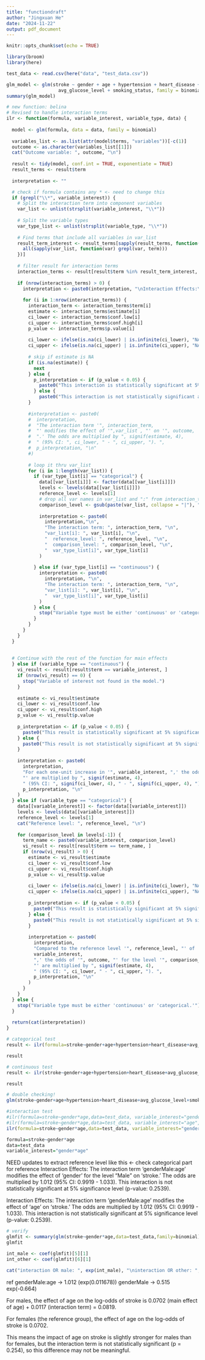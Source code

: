 ```yaml
---
title: "functiondraft"
author: "Jingxuan He"
date: "2024-11-22"
output: pdf_document
---
```


```r
knitr::opts_chunk$set(echo = TRUE)
```

```r
library(broom)
library(here)
```

```r
test_data <- read.csv(here("data", "test_data.csv"))

glm_model <- glm(stroke ~ gender + age + hypertension + heart_disease +
                   avg_glucose_level + smoking_status, family = binomial, data = test_data)
summary(glm_model)
```


```r
# new function: belina
# Revised to handle interaction terms
ilr <- function(formula, variable_interest, variable_type, data) {
  
  model <- glm(formula, data = data, family = binomial)
  
  variables_list <- as.list(attr(model$terms, "variables"))[-c(1)]
  outcome <- as.character(variables_list[[1]])
  cat("Outcome variable: ", outcome, "\n")
  
  result <- tidy(model, conf.int = TRUE, exponentiate = TRUE)
  result_terms <- result$term
  
  interpretation <- ""

  # check if formula contains any * <- need to change this
  if (grepl("\\*", variable_interest)) {
    # Split the interaction term into component variables
    var_list <- unlist(strsplit(variable_interest, "\\*"))
    
    # Split the variable types
    var_type_list <- unlist(strsplit(variable_type, "\\*"))
    
    # Find terms that include all variables in var_list
    result_term_interest <- result_terms[sapply(result_terms, function(term) {
      all(sapply(var_list, function(var) grepl(var, term)))
    })]
    
    # filter result for interaction terms
    interaction_terms <- result[result$term %in% result_term_interest, ]
    
    if (nrow(interaction_terms) > 0) {
      interpretation <- paste0(interpretation, "\nInteraction Effects:\n")
      
      for (i in 1:nrow(interaction_terms)) {
        interaction_term <- interaction_terms$term[i]
        estimate <- interaction_terms$estimate[i]
        ci_lower <- interaction_terms$conf.low[i]
        ci_upper <- interaction_terms$conf.high[i]
        p_value <- interaction_terms$p.value[i]
        
        ci_lower <- ifelse(is.na(ci_lower) | is.infinite(ci_lower), "NA", signif(ci_lower, 4))
        ci_upper <- ifelse(is.na(ci_upper) | is.infinite(ci_upper), "NA", signif(ci_upper, 4))
        
        # skip if estimate is NA
        if (is.na(estimate)) {
          next
        } else {
          p_interpretation <- if (p_value < 0.05) {
            paste0("This interaction is statistically significant at 5% significance level (p-value: ", signif(p_value, 4), ").")
          } else {
            paste0("This interaction is not statistically significant at 5% significance level (p-value: ", signif(p_value, 4), ").")
        }
          
        #interpretation <- paste0(
        #  interpretation,
        #  "The interaction term '", interaction_term, 
        #  "' modifies the effect of '",var_list , "' on '", outcome, 
        #  ".' The odds are multiplied by ", signif(estimate, 4), 
        #  " (95% CI: ", ci_lower, " - ", ci_upper, "). ",
        #  p_interpretation, "\n"
        #)
        
        # loop it thru var_list
        for (i in 1:length(var_list)) {
          if (var_type_list[i] == "categorical") {
            data[[var_list[i]]] <- factor(data[[var_list[i]]])
            levels <- levels(data[[var_list[i]]])
            reference_level <- levels[1]
            # drop all var names in var_list and ":" from interaction_term
            comparison_level <- gsub(paste(var_list, collapse = "|"), "", gsub(":", "", interaction_term))
            
            interpretation <- paste0(
              interpretation,"\n",
              "The interaction term: ", interaction_term, "\n",
              "var_list[i]: ", var_list[i], "\n",
              "  reference_level: ", reference_level, "\n",
              "  comparison_level: ", comparison_level, "\n",
              "  var_type_list[i]", var_type_list[i]
            )
            
          } else if (var_type_list[i] == "continuous") {
            interpretation <- paste0(
              interpretation, "\n",
              "The interaction term: ", interaction_term, "\n",
              "var_list[i]: ", var_list[i], "\n",
              "  var_type_list[i]", var_type_list[i]
            )
          } else {
            stop("Variable type must be either 'continuous' or 'categorical.'")
          }
        }
      }
    }
  }
  
  
  # Continue with the rest of the function for main effects
  } else if (variable_type == "continuous") {
    vi_result <- result[result$term == variable_interest, ]
    if (nrow(vi_result) == 0) {
      stop("Variable of interest not found in the model.")
    }
    
    estimate <- vi_result$estimate
    ci_lower <- vi_result$conf.low
    ci_upper <- vi_result$conf.high
    p_value <- vi_result$p.value
    
    p_interpretation <- if (p_value < 0.05) {
      paste0("This result is statistically significant at 5% significance level (p-value: ", signif(p_value, 4), ").")
    } else {
      paste0("This result is not statistically significant at 5% significance level (p-value: ", signif(p_value, 4), ").")
    }
    
    interpretation <- paste0(
      interpretation,
      "For each one-unit increase in '", variable_interest, ",' the odds of '", outcome,
      "' are multiplied by ", signif(estimate, 4),
      " (95% CI: ", signif(ci_lower, 4), " - ", signif(ci_upper, 4), "). ",
      p_interpretation, "\n"
    )
  } else if (variable_type == "categorical") {
    data[[variable_interest]] <- factor(data[[variable_interest]])
    levels <- levels(data[[variable_interest]])
    reference_level <- levels[1]
    cat("Reference level: ", reference_level, "\n")
    
    for (comparison_level in levels[-1]) {
      term_name <- paste0(variable_interest, comparison_level)
      vi_result <- result[result$term == term_name, ]
      if (nrow(vi_result) > 0) {
        estimate <- vi_result$estimate
        ci_lower <- vi_result$conf.low
        ci_upper <- vi_result$conf.high
        p_value <- vi_result$p.value
        
        ci_lower <- ifelse(is.na(ci_lower) | is.infinite(ci_lower), "NA", signif(ci_lower, 4))
        ci_upper <- ifelse(is.na(ci_upper) | is.infinite(ci_upper), "NA", signif(ci_upper, 4))
        
        p_interpretation <- if (p_value < 0.05) {
          paste0("This result is statistically significant at 5% significance level (p-value: ", signif(p_value, 4), "). ")
        } else {
          paste0("This result is not statistically significant at 5% significance level (p-value: ", signif(p_value, 4), "). ")
        }
        
        interpretation <- paste0(
          interpretation,
          "Compared to the reference level '", reference_level, "' of '",
          variable_interest, 
          ",' the odds of '", outcome, "' for the level '", comparison_level, 
          "' are multiplied by ", signif(estimate, 4),
          " (95% CI: ", ci_lower, " - ", ci_upper, "). ",
          p_interpretation, "\n"
        )
      }
    }
  } else {
    stop("Variable type must be either 'continuous' or 'categorical.'")
  }
  
  return(cat(interpretation))
}

```

```r
# categorical test
result <- ilr(formula=stroke~gender+age+hypertension+heart_disease+avg_glucose_level+smoking_status,data=test_data, variable_interest="gender", variable_type="categorical")

result
```

```r
# continuous test
result <- ilr(stroke~gender+age+hypertension+heart_disease+avg_glucose_level+smoking_status,data=test_data, variable_interest="age", variable_type="continuous")

result
```

```r
# double checking!
glm(stroke~gender+age+hypertension+heart_disease+avg_glucose_level+smoking_status,data=test_data, family=binomial)
```

```r
#interaction test
#ilr(formula=stroke~gender*age,data=test_data, variable_interest="gender", variable_type="categorical")
#ilr(formula=stroke~gender*age,data=test_data, variable_interest="age", variable_type="continuous")
ilr(formula=stroke~gender*age,data=test_data, variable_interest="gender*age", variable_type="categorical*continuous")

formula=stroke~gender*age
data=test_data
variable_interest="gender*age"
```
NEED updates to extract reference level like this <- check categorical part for reference
Interaction Effects:
The interaction term 'genderMale:age' modifies the effect of 'gender' for the level "Male" on 'stroke.' The odds are multiplied by 1.012 (95% CI: 0.9919 - 1.033). This interaction is not statistically significant at 5% significance level (p-value: 0.2539).
 
Interaction Effects:
The interaction term 'genderMale:age' modifies the effect of 'age' on 'stroke.' The odds are multiplied by 1.012 (95% CI: 0.9919 - 1.033). This interaction is not statistically significant at 5% significance level (p-value: 0.2539).
```r
# verify
glmfit <- summary(glm(stroke~gender*age,data=test_data,family=binomial))
glmfit

int_male <- coef(glmfit)[5][1]
int_other <- coef(glmfit)[6][1]

cat("interaction OR male: ", exp(int_male), "\ninteraction OR other: ", exp(int_other))
```

ref
genderMale:age -> 1.012 (exp(0.011678))
genderMale -> 0.515 exp(-0.664)

For males, the effect of age on the log-odds of stroke is 0.0702 (main effect of age) + 0.0117 (interaction term) = 0.0819.

For females (the reference group), the effect of age on the log-odds of stroke is 0.0702.

This means the impact of age on stroke is slightly stronger for males than for females, but the interaction term is not statistically significant (p = 0.254), so this difference may not be meaningful.
